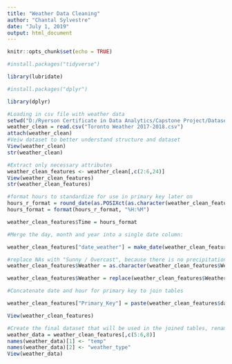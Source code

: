 ---
title: "Weather Data Cleaning"
author: "Chantal Sylvestre"
date: "July 1, 2019"
output: html_document
---
  
```{r setup, include=FALSE}
knitr::opts_chunk$set(echo = TRUE)

#install.packages("tidyverse")

library(lubridate)

#install.packages("dplyr")

library(dplyr)
```

```{r}
#Loading in csv file with weather data
setwd("D:/Ryerson Certificate in Data Analytics/Capstone Project/Datasets Clean")
weather_clean = read.csv("Toronto Weather 2017-2018.csv")
attach(weather_clean) 
#Veiw dataset to better understand structure and dataset
View(weather_clean)
str(weather_clean)
```

```{r}
#Extract only necessary attributes
weather_clean_features <- weather_clean[,c(2:6,24)] 
View(weather_clean_features)
str(weather_clean_features)

#format hours to standardize for use in primary key later on 
hours_r_format = round_date(as.POSIXct(as.character(weather_clean_features$Time), format="%H:%M"),unit= "hour")
hours_format = format(hours_r_format, "%H:%M")

weather_clean_features$Time = hours_format
```

```{r}
#Merge the day, month and year into a single date column:

weather_clean_features["date_weather"] = make_date(weather_clean_features$Year, weather_clean_features$Month, weather_clean_features$Day)

#replace NAs with "Sunny / Overcast", because there is no precipitation recorded during these measurements
weather_clean_features$Weather = as.character(weather_clean_features$Weather)

weather_clean_features$Weather = replace(weather_clean_features$Weather,which(is.na(weather_clean_features$Weather)),"Sunny/Overcast")

#Concatenate date and hour for primary key to join tables

weather_clean_features["Primary_Key"] = paste(weather_clean_features$date_weather,weather_clean_features$Time, sep = " ", collapse = NULL)

View(weather_clean_features)

```

```{r}
#Create the final dataset that will be used in the joined tables, renaming headers and selecting features:
weather_data = weather_clean_features[,c(5:6,8)]
names(weather_data)[1] <- "temp"
names(weather_data)[2] <- "weather_type"
View(weather_data)
```




